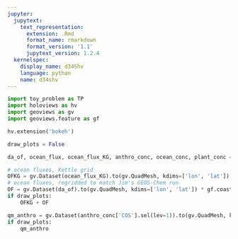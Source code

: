```yaml
---
jupyter:
  jupytext:
    text_representation:
      extension: .Rmd
      format_name: rmarkdown
      format_version: '1.1'
      jupytext_version: 1.2.4
  kernelspec:
    display_name: d34Shv
    language: python
    name: d34shv
---
```


```python
import toy_problem as TP
import holoviews as hv
import geoviews as gv
import geoviews.feature as gf
```

```python
hv.extension('bokeh')
```

```python
draw_plots = False
```

```python
da_of, ocean_flux, ocean_flux_KG, anthro_conc, ocean_conc, plant_conc = TP.main()
```

```python
# ocean fluxes, Kettle grid
OFKG = gv.Dataset(ocean_flux_KG).to(gv.QuadMesh, kdims=['lon', 'lat']) * gf.coastline
# ocean fluxes, regridded to match Jim's GEOS-Chem run
OF = gv.Dataset(da_of).to(gv.QuadMesh, kdims=['lon', 'lat']) * gf.coastline
if draw_plots:
    OFKG + OF
```

```python
qm_anthro = gv.Dataset(anthro_conc['COS'].sel(lev=1)).to(gv.QuadMesh, kdims=['lon', 'lat'])
if draw_plots:
    qm_anthro
```
